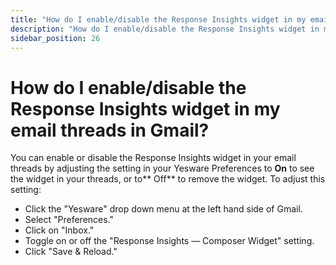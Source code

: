 ```yaml
---
title: "How do I enable/disable the Response Insights widget in my email threads in Gmail?"
description: "How do I enable/disable the Response Insights widget in my email threads in Gmail?"
sidebar_position: 26
---
```


# How do I enable/disable the Response Insights widget in my email threads in Gmail?

You can enable or disable the Response Insights widget in your email threads by adjusting the setting in your Yesware Preferences to **On** to see the widget in your threads, or to** Off** to remove the widget. 
To adjust this setting:
- Click the "Yesware" drop down menu at the left hand side of Gmail.
- Select "Preferences."
- Click on "Inbox."
- Toggle on or off the "Response Insights — Composer Widget" setting.
- Click "Save &amp; Reload."
